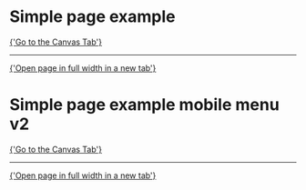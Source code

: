 
<Meta of={DetailpageSimpleStories} />

# Simple page example

<a href="?path=/story/pages-detail-page-simple--example">
  {'Go to the Canvas Tab'}
</a>

---

<a href="?id=pages-detail-page-simple--example" target="_blank">
  {'Open page in full width in a new tab'}
</a>

<Canvas of={DetailpageSimpleStories.Example} />

# Simple page example mobile menu v2

<a href="?path=/story/pages-detail-page-simple--example-menu-v-2">
  {'Go to the Canvas Tab'}
</a>

---

<a href="?id=pages-detail-page-simple--example-menu-v-2" target="_blank">
  {'Open page in full width in a new tab'}
</a>

<Canvas of={DetailpageSimpleStories.ExampleMenuV2} />
